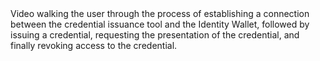 
<Callout type="info" emoji="ℹ️">
  Video walking the user through the process of establishing a connection
  between the credential issuance tool and the Identity Wallet, followed by
  issuing a credential, requesting the presentation of the credential, and
  finally revoking access to the credential.
</Callout>
